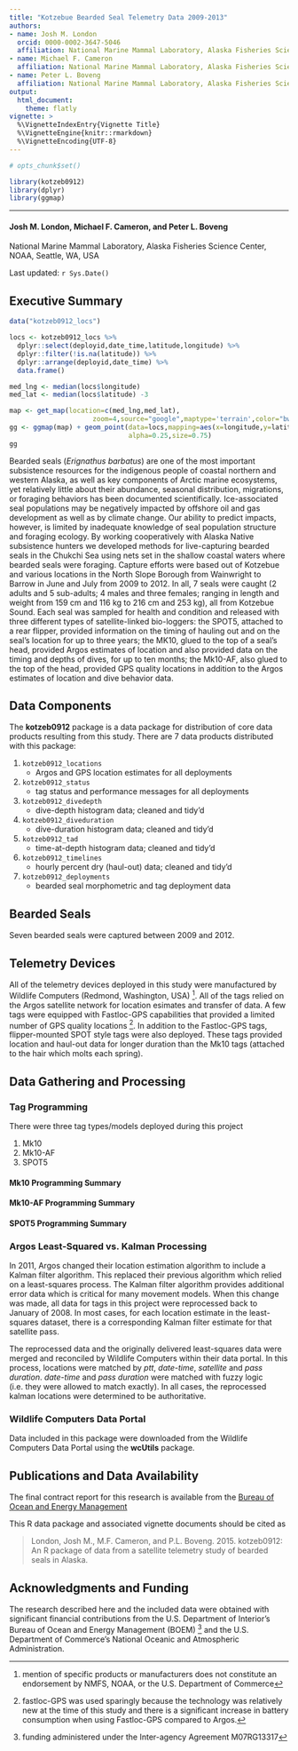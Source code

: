 ```yaml
---
title: "Kotzebue Bearded Seal Telemetry Data 2009-2013"
authors:
- name: Josh M. London
  orcid: 0000-0002-3647-5046
  affiliation: National Marine Mammal Laboratory, Alaska Fisheries Science Center, NOAA, Seattle, WA, USA
- name: Michael F. Cameron
  affiliation: National Marine Mammal Laboratory, Alaska Fisheries Science Center, NOAA, Seattle, WA, USA
- name: Peter L. Boveng
  affiliation: National Marine Mammal Laboratory, Alaska Fisheries Science Center, NOAA, Seattle, WA, USA
output: 
  html_document:
    theme: flatly
vignette: >
  %\VignetteIndexEntry{Vignette Title}
  %\VignetteEngine{knitr::rmarkdown}
  %\VignetteEncoding{UTF-8}
---
```


```r
# opts_chunk$set()
```

```r
library(kotzeb0912)
library(dplyr)
library(ggmap)
```
----------------------------
#### Josh M. London, Michael F. Cameron, and Peter L. Boveng
National Marine Mammal Laboratory, Alaska Fisheries Science Center, NOAA, Seattle, WA, USA

Last updated: `r Sys.Date()`

## Executive Summary

```r
data("kotzeb0912_locs")

locs <- kotzeb0912_locs %>% 
  dplyr::select(deployid,date_time,latitude,longitude) %>% 
  dplyr::filter(!is.na(latitude)) %>% 
  dplyr::arrange(deployid,date_time) %>% 
  data.frame()

med_lng <- median(locs$longitude)
med_lat <- median(locs$latitude) -3

map <- get_map(location=c(med_lng,med_lat),
                     zoom=4,source="google",maptype='terrain',color="bw")
gg <- ggmap(map) + geom_point(data=locs,mapping=aes(x=longitude,y=latitude),
                              alpha=0.25,size=0.75)
gg
```

Bearded seals (_Erignathus barbatus_) are one of the most important subsistence
resources for the indigenous people of coastal northern and western Alaska, as
well as key components of Arctic marine ecosystems, yet relatively little about
their abundance, seasonal distribution, migrations, or foraging behaviors has
been documented scientifically. Ice-associated seal populations may be
negatively impacted by offshore oil and gas development as well as by climate
change. Our ability to predict impacts, however, is limited by inadequate
knowledge of seal population structure and foraging ecology. By working
cooperatively with Alaska Native subsistence hunters we developed methods for
live-capturing bearded seals in the Chukchi Sea using nets set in the shallow
coastal waters where bearded seals were foraging.  Capture efforts were based
out of Kotzebue and various locations in the North Slope Borough from Wainwright
to Barrow in June and July from 2009 to 2012.  In all, 7 seals were caught (2
adults and 5 sub-adults; 4 males and three females; ranging in length and weight
from 159 cm and 116 kg to 216 cm and 253 kg), all from Kotzebue Sound.  Each
seal was sampled for health and condition and released with three different types
of satellite-linked bio-loggers: the SPOT5, attached
to a rear flipper, provided information on the timing of hauling out and on the
seal’s location for up to three years; the MK10, glued to the top of a
seal’s head, provided Argos estimates of location and also provided
data on the timing and depths of dives, for up to ten months; the Mk10-AF, also
glued to the top of the head, provided GPS quality locations in addition to the
Argos estimates of location and dive behavior data.

## Data Components

The **kotzeb0912** package is a data package for distribution of core data 
products resulting from this study. There are 7 data products distributed with
this package:

1. `kotzeb0912_locations`
    - Argos and GPS location estimates for all deployments
2. `kotzeb0912_status`
    - tag status and performance messages for all deployments
3. `kotzeb0912_divedepth`
    - dive-depth histogram data; cleaned and tidy'd
4. `kotzeb0912_diveduration`
    - dive-duration histogram data; cleaned and tidy'd
5. `kotzeb0912_tad`
    - time-at-depth histogram data; cleaned and tidy'd
6. `kotzeb0912_timelines`
    - hourly percent dry (haul-out) data; cleaned and tidy'd
7. `kotzeb0912_deployments`
    - bearded seal morphometric and tag deployment data


## Bearded Seals

Seven bearded seals were captured between 2009 and 2012.

## Telemetry Devices

All of the telemetry devices deployed in this study were manufactured by
Wildlife Computers (Redmond, Washington, USA) [^1]. All of the tags relied on
the Argos satellite network for location esimates and transfer of data. A few
tags were equipped with Fastloc-GPS capabilities that provided a limited
number of GPS quality locations [^2]. In addition to the Fastloc-GPS tags, 
flipper-mounted SPOT style tags were also deployed. These tags provided location
and haul-out data for longer duration than the Mk10 tags (attached to the hair
which molts each spring).

[^1]: mention of specific products or manufacturers does not constitute an 
endorsement by NMFS, NOAA, or the U.S. Department of Commerce

[^2]: fastloc-GPS was used sparingly because the technology was relatively new
at the time of this study and there is a significant increase in battery
consumption when using Fastloc-GPS compared to Argos.

## Data Gathering and Processing

### Tag Programming

There were three tag types/models deployed during this project

1. Mk10
2. Mk10-AF
3. SPOT5

#### Mk10 Programming Summary

#### Mk10-AF Programming Summary

#### SPOT5 Programming Summary

### Argos Least-Squared vs. Kalman Processing

In 2011, Argos changed their location estimation algorithm to include a Kalman
filter algorithm. This replaced their previous algorithm which relied on a 
least-squares process. The Kalman filter algorithm provides additional error
data which is critical for many movement models. When this change was made, 
all data for tags in this project were reprocessed back to January of 2008. In
most cases, for each location estimate in the least-squares dataset, there is a
corresponding Kalman filter estimate for that satellite pass.

The reprocessed data and the originally delivered least-squares data were
merged and reconciled by Wildlife Computers within their data portal. In this
process, locations were matched by _ptt_, _date-time_, _satellite_ and 
_pass duration_. _date-time_ and _pass duration_ were matched with fuzzy
logic (i.e. they were allowed to match exactly). In all cases, the reprocessed
kalman locations were determined to be authoritative.

### Wildlife Computers Data Portal

Data included in this package were downloaded from the Wildlife Computers
Data Portal using the **wcUtils** package.

## Publications and Data Availability

The final contract report for this research is available from the [Bureau of
Ocean and Energy Management](http://www.boem.gov/BOEM-Newsroom/Library/Publications/2013/BOEM_2013_001150_pdf.aspx)

This R data package and associated vignette documents should be cited as

> London, Josh M., M.F. Cameron, and P.L. Boveng. 2015. kotzeb0912: An R package
of data from a satellite telemetry study of bearded seals in Alaska.

## Acknowledgments and Funding

The research described here and the included data were obtained with significant
financial contributions from the U.S. Department of Interior's Bureau of Ocean
and Energy Management (BOEM) [^3] and the U.S. Department of Commerce's National
Oceanic and Atmospheric Administration.

[^3]: funding administered under the Inter-agency Agreement M07RG13317

